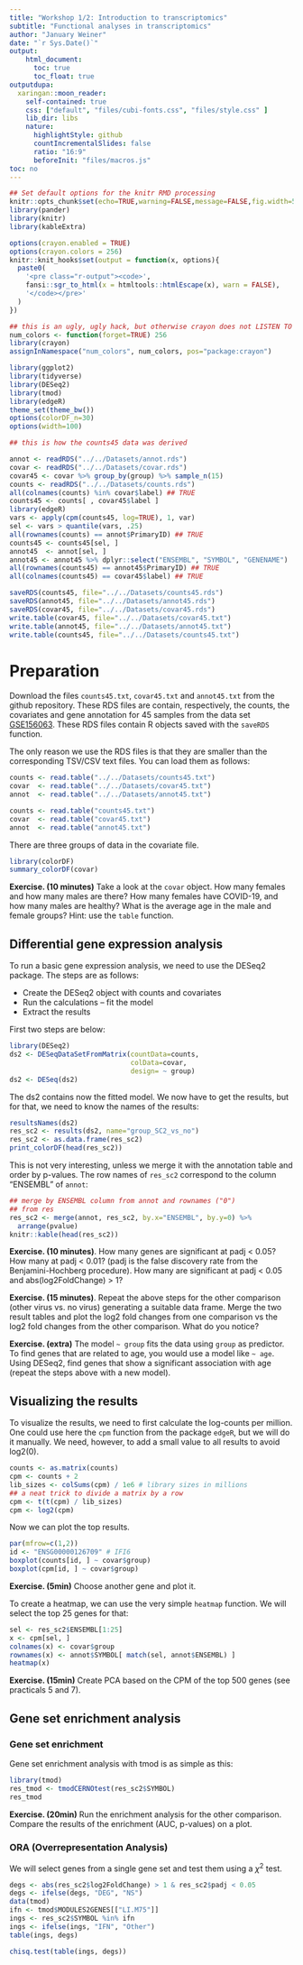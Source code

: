```yaml
---
title: "Workshop 1/2: Introduction to transcriptomics"
subtitle: "Functional analyses in transcriptomics"
author: "January Weiner"
date: "`r Sys.Date()`"
output: 
    html_document:
      toc: true
      toc_float: true
outputdupa:
  xaringan::moon_reader:
    self-contained: true
    css: ["default", "files/cubi-fonts.css", "files/style.css" ]
    lib_dir: libs
    nature:
      highlightStyle: github
      countIncrementalSlides: false
      ratio: "16:9"
      beforeInit: "files/macros.js"
toc: no
---
```


```r
## Set default options for the knitr RMD processing
knitr::opts_chunk$set(echo=TRUE,warning=FALSE,message=FALSE,fig.width=5,fig.height=5,cache=FALSE,autodep=TRUE, results="markdown")
library(pander)
library(knitr)
library(kableExtra)
```

```r
options(crayon.enabled = TRUE)
options(crayon.colors = 256)
knitr::knit_hooks$set(output = function(x, options){
  paste0(
    '<pre class="r-output"><code>',
    fansi::sgr_to_html(x = htmltools::htmlEscape(x), warn = FALSE),
    '</code></pre>'
  )
})

## this is an ugly, ugly hack, but otherwise crayon does not LISTEN TO REASON!!!
num_colors <- function(forget=TRUE) 256
library(crayon)
assignInNamespace("num_colors", num_colors, pos="package:crayon")
```



```r
library(ggplot2)
library(tidyverse)
library(DESeq2)
library(tmod)
library(edgeR)
theme_set(theme_bw())
options(colorDF_n=30)
options(width=100)
```

```r
## this is how the counts45 data was derived

annot <- readRDS("../../Datasets/annot.rds")
covar <- readRDS("../../Datasets/covar.rds")
covar45 <- covar %>% group_by(group) %>% sample_n(15)
counts <- readRDS("../../Datasets/counts.rds")
all(colnames(counts) %in% covar$label) ## TRUE
counts45 <- counts[ , covar45$label ]
library(edgeR)
vars <- apply(cpm(counts45, log=TRUE), 1, var)
sel <- vars > quantile(vars, .25)
all(rownames(counts) == annot$PrimaryID) ## TRUE
counts45 <- counts45[sel, ]
annot45  <- annot[sel, ]
annot45 <- annot45 %>% dplyr::select("ENSEMBL", "SYMBOL", "GENENAME")
all(rownames(counts45) == annot45$PrimaryID) ## TRUE
all(colnames(counts45) == covar45$label) ## TRUE

saveRDS(counts45, file="../../Datasets/counts45.rds")
saveRDS(annot45, file="../../Datasets/annot45.rds")
saveRDS(covar45, file="../../Datasets/covar45.rds")
write.table(covar45, file="../../Datasets/covar45.txt")
write.table(annot45, file="../../Datasets/annot45.txt")
write.table(counts45, file="../../Datasets/counts45.txt")

```




# Preparation

Download the files `counts45.txt`, `covar45.txt` and `annot45.txt` from the
github repository. These RDS files are contain, respectively, the counts,
the covariates and gene annotation for 45 samples from the data set 
[GSE156063](https://www.ncbi.nlm.nih.gov/geo/query/acc.cgi?acc=GSE156063).
These RDS files contain R objects saved with the `saveRDS` function. 

The only reason we use the RDS files is that they are smaller than the
corresponding TSV/CSV text files. You can load them as follows:

```r
counts <- read.table("../../Datasets/counts45.txt")
covar  <- read.table("../../Datasets/covar45.txt")
annot  <- read.table("../../Datasets/annot45.txt")
```


```r
counts <- read.table("counts45.txt")
covar  <- read.table("covar45.txt")
annot  <- read.table("annot45.txt")
```

There are three groups of data in the covariate file.

```r
library(colorDF)
summary_colorDF(covar)
```

**Exercise. (10 minutes)** Take a look at the `covar` object. How many females and how
many males are there? How many females have COVID-19, and how many males
are healthy? What is the average age in the male and female groups? Hint:
use the `table` function.


## Differential gene expression analysis

To run a basic gene expression analysis, we need to use the DESeq2 package.
The steps are as follows:

 * Create the DESeq2 object with counts and covariates
 * Run the calculations – fit the model
 * Extract the results

First two steps are below:

```r
library(DESeq2)
ds2 <- DESeqDataSetFromMatrix(countData=counts, 
                              colData=covar,
                              design= ~ group)
ds2 <- DESeq(ds2)
```

The ds2 contains now the fitted model. We now have to get the results, but
for that, we need to know the names of the results:

```r
resultsNames(ds2)
res_sc2 <- results(ds2, name="group_SC2_vs_no")
res_sc2 <- as.data.frame(res_sc2)
print_colorDF(head(res_sc2))
```

This is not very interesting, unless we merge it with the annotation table
and order by p-values. The row names of `res_sc2` correspond to the column
"ENSEMBL" of `annot`:

```r
## merge by ENSEMBL column from annot and rownames ("0")
## from res
res_sc2 <- merge(annot, res_sc2, by.x="ENSEMBL", by.y=0) %>%
  arrange(pvalue)
knitr::kable(head(res_sc2))
```

**Exercise. (10 minutes)**. How many genes are significant at padj < 0.05?
How many at padj < 0.01? (padj is the false discovery rate from the
Benjamini-Hochberg procedure). How many are significant at padj < 0.05 and
abs(log2FoldChange) > 1?

**Exercise. (15 minutes)**. Repeat the above steps for the other comparison
(other virus vs. no virus) generating a suitable data frame. Merge the two
result tables and plot the log2 fold changes from one comparison vs the
log2 fold changes from the other comparison. What do you notice?

**Exercise. (extra)** The model `~ group` fits the data using `group` as predictor.
To find genes that are related to age, you would use a model like `~ age`.
Using DESeq2, find genes that show a significant association with age
(repeat the steps above with a new model).


## Visualizing the results

To visualize the results, we need to first calculate the log-counts per
million. One could use here the `cpm` function from the package `edgeR`,
but we will do it manually. We need, however, to add a small value to all
results to avoid log2(0).

```r
counts <- as.matrix(counts)
cpm <- counts + 2
lib_sizes <- colSums(cpm) / 1e6 # library sizes in millions
## a neat trick to divide a matrix by a row
cpm <- t(t(cpm) / lib_sizes)
cpm <- log2(cpm)
```


Now we can plot the top results.

```r
par(mfrow=c(1,2))
id <- "ENSG00000126709" # IFI6
boxplot(counts[id, ] ~ covar$group)
boxplot(cpm[id, ] ~ covar$group)
```

**Exercise. (5min)** Choose another gene and plot it.


To create a heatmap, we can use the very simple `heatmap` function. We will
select the top 25 genes for that:

```r
sel <- res_sc2$ENSEMBL[1:25]
x <- cpm[sel, ]
colnames(x) <- covar$group
rownames(x) <- annot$SYMBOL[ match(sel, annot$ENSEMBL) ]
heatmap(x)
```

**Exercise. (15min)** Create PCA based on the CPM of the top 500 genes (see
practicals 5 and 7).


## Gene set enrichment analysis

### Gene set enrichment

Gene set enrichment analysis with tmod is as simple as this:

```r
library(tmod)
res_tmod <- tmodCERNOtest(res_sc2$SYMBOL)
res_tmod
```

**Exercise. (20min)** Run the enrichment analysis for the other comparison.
Compare the results of the enrichment (AUC, p-values) on a plot.

### ORA (Overrepresentation Analysis)

We will select genes from a single gene set and test them using a $\chi^2$
test.

```r
degs <- abs(res_sc2$log2FoldChange) > 1 & res_sc2$padj < 0.05
degs <- ifelse(degs, "DEG", "NS")
data(tmod)
ifn <- tmod$MODULES2GENES[["LI.M75"]]
ings <- res_sc2$SYMBOL %in% ifn
ings <- ifelse(ings, "IFN", "Other")
table(ings, degs)
```

```r
chisq.test(table(ings, degs))
```

